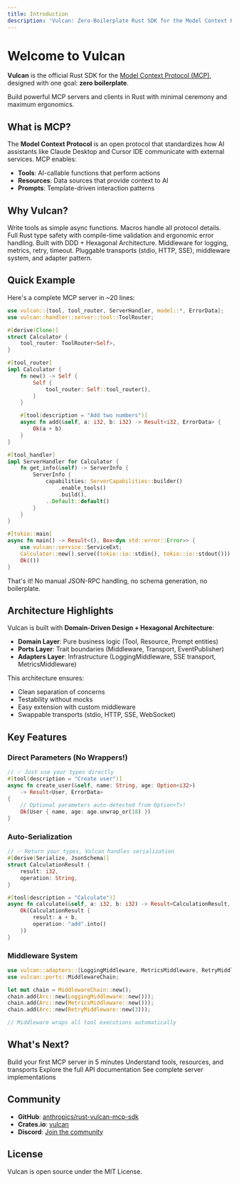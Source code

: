 ```yaml
---
title: Introduction
description: 'Vulcan: Zero-Boilerplate Rust SDK for the Model Context Protocol'
---
```


# Welcome to Vulcan

**Vulcan** is the official Rust SDK for the [Model Context Protocol (MCP)](https://modelcontextprotocol.io), designed with one goal: **zero boilerplate**.

Build powerful MCP servers and clients in Rust with minimal ceremony and maximum ergonomics.

## What is MCP?

The **Model Context Protocol** is an open protocol that standardizes how AI assistants like Claude Desktop and Cursor IDE communicate with external services. MCP enables:

- **Tools**: AI-callable functions that perform actions
- **Resources**: Data sources that provide context to AI
- **Prompts**: Template-driven interaction patterns

## Why Vulcan?

<CardGroup cols={2}>
  <Card title="Zero Boilerplate" icon="wand-magic-sparkles">
    Write tools as simple async functions. Macros handle all protocol details.
  </Card>
  <Card title="Type-Safe" icon="shield-check">
    Full Rust type safety with compile-time validation and ergonomic error handling.
  </Card>
  <Card title="Production-Ready" icon="rocket">
    Built with DDD + Hexagonal Architecture. Middleware for logging, metrics, retry, timeout.
  </Card>
  <Card title="Extensible" icon="puzzle-piece">
    Pluggable transports (stdio, HTTP, SSE), middleware system, and adapter pattern.
  </Card>
</CardGroup>

## Quick Example

Here's a complete MCP server in ~20 lines:

```rust
use vulcan::{tool, tool_router, ServerHandler, model::*, ErrorData};
use vulcan::handler::server::tool::ToolRouter;

#[derive(Clone)]
struct Calculator {
    tool_router: ToolRouter<Self>,
}

#[tool_router]
impl Calculator {
    fn new() -> Self {
        Self {
            tool_router: Self::tool_router(),
        }
    }

    #[tool(description = "Add two numbers")]
    async fn add(&self, a: i32, b: i32) -> Result<i32, ErrorData> {
        Ok(a + b)
    }
}

#[tool_handler]
impl ServerHandler for Calculator {
    fn get_info(&self) -> ServerInfo {
        ServerInfo {
            capabilities: ServerCapabilities::builder()
                .enable_tools()
                .build(),
            ..Default::default()
        }
    }
}

#[tokio::main]
async fn main() -> Result<(), Box<dyn std::error::Error>> {
    use vulcan::service::ServiceExt;
    Calculator::new().serve((tokio::io::stdin(), tokio::io::stdout())).await?;
    Ok(())
}
```

That's it! No manual JSON-RPC handling, no schema generation, no boilerplate.

## Architecture Highlights

Vulcan is built with **Domain-Driven Design + Hexagonal Architecture**:

- **Domain Layer**: Pure business logic (Tool, Resource, Prompt entities)
- **Ports Layer**: Trait boundaries (Middleware, Transport, EventPublisher)
- **Adapters Layer**: Infrastructure (LoggingMiddleware, SSE transport, MetricsMiddleware)

This architecture ensures:
- Clean separation of concerns
- Testability without mocks
- Easy extension with custom middleware
- Swappable transports (stdio, HTTP, SSE, WebSocket)

## Key Features

### Direct Parameters (No Wrappers!)

```rust
// ✅ Just use your types directly
#[tool(description = "Create user")]
async fn create_user(&self, name: String, age: Option<i32>)
    -> Result<User, ErrorData>
{
    // Optional parameters auto-detected from Option<T>!
    Ok(User { name, age: age.unwrap_or(18) })
}
```

### Auto-Serialization

```rust
// ✅ Return your types, Vulcan handles serialization
#[derive(Serialize, JsonSchema)]
struct CalculationResult {
    result: i32,
    operation: String,
}

#[tool(description = "Calculate")]
async fn calculate(&self, a: i32, b: i32) -> Result<CalculationResult, ErrorData> {
    Ok(CalculationResult {
        result: a + b,
        operation: "add".into()
    })
}
```

### Middleware System

```rust
use vulcan::adapters::{LoggingMiddleware, MetricsMiddleware, RetryMiddleware};
use vulcan::ports::MiddlewareChain;

let mut chain = MiddlewareChain::new();
chain.add(Arc::new(LoggingMiddleware::new()));
chain.add(Arc::new(MetricsMiddleware::new()));
chain.add(Arc::new(RetryMiddleware::new(3)));

// Middleware wraps all tool executions automatically
```

## What's Next?

<CardGroup cols={2}>
  <Card title="Quickstart" icon="bolt" href="/quickstart">
    Build your first MCP server in 5 minutes
  </Card>
  <Card title="Core Concepts" icon="book" href="/concepts/overview">
    Understand tools, resources, and transports
  </Card>
  <Card title="API Reference" icon="code" href="/api-reference/introduction">
    Explore the full API documentation
  </Card>
  <Card title="Examples" icon="flask" href="/examples/overview">
    See complete server implementations
  </Card>
</CardGroup>

## Community

- **GitHub**: [anthropics/rust-vulcan-mcp-sdk](https://github.com/anthropics/rust-vulcan-mcp-sdk)
- **Crates.io**: [vulcan](https://crates.io/crates/vulcan)
- **Discord**: [Join the community](https://discord.gg/vulcan)

## License

Vulcan is open source under the MIT License.
